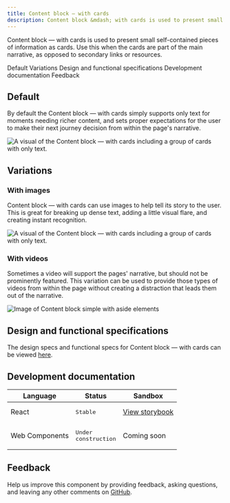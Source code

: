 ```yaml
---
title: Content block – with cards
description: Content block &mdash; with cards is used to present small self-contained pieces of information as cards. Use this when the cards are part of the main narrative, as opposed to secondary links or resources.
---
```


<PageDescription>

Content block &mdash; with cards is used to present small self-contained pieces of information as cards. Use this when the cards are part of the main narrative, as opposed to secondary links or resources.

</PageDescription>

<AnchorLinks>

<AnchorLink>Default</AnchorLink>
<AnchorLink>Variations</AnchorLink>
<AnchorLink>Design and functional specifications</AnchorLink>
<AnchorLink>Development documentation</AnchorLink>
<AnchorLink>Feedback</AnchorLink>
    
</AnchorLinks>

## Default

By default the Content block &mdash; with cards simply supports only text for moments needing richer content, and sets proper expectations for the user to make their next journey decision from within the page's narrative.

![A visual of the Content block &mdash; with cards including a group of cards with only text.](../../images/pattern/content-block-cards/content-block-cards--default.jpg)

## Variations

### With images
Content block &mdash; with cards can use images to help tell its story to the user. This is great for breaking up dense text, adding a little visual flare, and creating instant recognition.

![A visual of the Content block &mdash; with cards including a group of cards with only text.](../../images/pattern/content-block-cards/content-block-cards--images.jpg)

### With videos 
Sometimes a video will support the pages' narrative, but should not be prominently featured. This variation can be used to provide those types of videos from within the page without creating a distraction that leads them out of the narrative.

![Image of Content block simple with aside elements](../../images/pattern/content-block-cards/content-block-cards--videos.jpg)

## Design and functional specifications

The design specs and functional specs for Content block &mdash; with cards can be viewed <a href="https://ibm.ent.box.com/folder/111084561933" target="_blank">here</a>.

## Development documentation

| Language | Status | Sandbox |
| -------- | ------ | ------- |
| React | <div><span class="bx--tag bx--tag--green"><pre>Stable</pre></span></div> | <a href="https://ibmdotcom-react.mybluemix.net/?path=/story/components-contentblockcards--default" target="_blank">View storybook</a> |
| Web Components | <div><span class="bx--tag bx--tag--cool-gray"><pre>Under construction</pre></span></div> | Coming soon |

## Feedback

Help us improve this component by providing feedback, asking questions, and leaving any other comments on <a href="https://github.com/carbon-design-system/ibm-dotcom-library" target="_blank">GitHub</a>.
